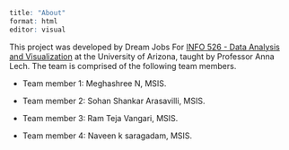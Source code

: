 ```{r}
title: "About"
format: html
editor: visual


```

This project was developed by Dream Jobs For [INFO 526 - Data Analysis and Visualization](https://datavizaz.org/) at the University of Arizona, taught by Professor Anna Lech. The team is comprised of the following team members.

-   Team member 1: Meghashree N, MSIS.

-   Team member 2: Sohan Shankar Arasavilli, MSIS.

-   Team member 3: Ram Teja Vangari, MSIS.

-   Team member 4: Naveen k saragadam, MSIS.
